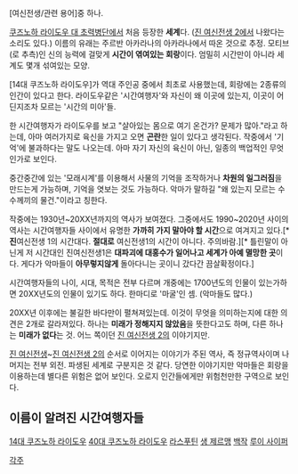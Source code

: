[여신전생/관련 용어]중 하나. 

[[쿠즈노하 라이도우 대 초력병단]]에서 처음 등장한 '''세계'''다. ([[진 여신전생 2]]에서 나왔다는 소리도 있다.)
이름의 유래는 주르반 아카라나의 아카라나에서 따온 것으로 추정. 모티브(로 추측)인 신의 능력에 걸맞게 '''시간이 엮여있는 회랑'''이다. 엄밀히 시간만이 아니라 세계도 몇개 섞여있는 모양.

[14대 쿠즈노하 라이도우]가 역대 주인공 중에서 최초로 사용했는데, 회랑에는 2종류의 인간이 있다고 한다. 라이도우같은 '시간여행자'와 자신이 왜 이곳에 있는지, 이곳이 어딘지조차 모르는 '시간의 미아'들.

한 시간여행자가 라이도우를 보고 "살아있는 몸으로 여기 온건가? 문제가 많아."라고 하는데, 아마 여러가지로 육신을 가지고 오면 '''곤란'''한 일이 있다고 생각된다. 작중에서 '기억'에 불과하다는 말도 나오는데. 아마 자기 자신의 육신이 아닌, 일종의 백업적인 무엇인가로 보인다.

중간중간에 있는 '모래시계'를 이용해서 사물의 기억을 조작하거나 '''차원의 일그러짐'''을 만드는게 가능하며, 기억을 엿보는 것도 가능하다. 악마가 말하길 "왜 있는지 모르는 수수께끼의 물건."이라고 칭한다.

작중에는 1930년~20XX년까지의 역사가 보여졌다. 그중에서도 1990~2020년 사이의 역사는 시간여행자들 사이에서 유명한 '''가까히 가지 말아야 할 시간'''으로 여겨지고 있다.[* '''진'''여신전생 1의 시간대다. '''절대로''' 여신전생1의 시간이 아니다. 주의바람.][* 틀린말이 아닌게 저 시간대인 진여신전생1은 '''대파괴에 대홍수가 일어나고 세계가 아예 멸망한 곳'''이다. 게다가 악마들이 '''아무렇지않게''' 돌아다니는 곳이니 갔다간 끔살확정이다.]

시간여행자들의 나이, 시대, 목적은 전부 다르며 개중에는 1700년도의 인물이 있는가하면 20XX년도의 인물이 있기도 하다. 한마디로 '마굴'인 셈. (악마들도 많다.)

20XX년 이후에는 불길한 바다만이 펼쳐져있는데. 이것이 무엇을 의미하는지에 대한 의견은 2개로 갈라져있다. 하나는 '''미래가 정해지지 않았음'''을 뜻한다고도 하며, 다른 하나는 '''미래가 없다'''는 것. 어느 쪽이던 [[진 여신전생 2]]의 이야기지만.



[[진 여신전생]]~[[진 여신전생 2]]의 순서로 이어지는 이야기가 주된 역사, 즉 정규역사이며 나머지는 전부 외전. 파생된 세계로 구분지은 것 같다. 당연한 이야기지만 악마들은 회랑을 이용하는데 별다른 위험은 없어 보인다. 오로지 인간들에게만 위험천만한 구역으로 보인다.


== 이름이 알려진 시간여행자들 ==
[[14대 쿠즈노하 라이도우]]
[[40대 쿠즈노하 라이도우]]
[[라스푸틴]]
[[생 제르맹]] [[백작]]
[[루이 사이퍼]]

[[각주]]
